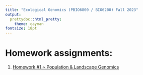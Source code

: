 ```yaml
---
title: "Ecological Genomics (PBIO6800 / BIO6200) Fall 2023"
output:
  prettydoc::html_pretty:
    theme: cayman
fontsize: 18pt
---
```


# Homework assignments:

1. [Homework #1 ~ Population & Landscape Genomics](Fall2023/assignments/Homework1.html)
